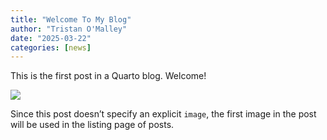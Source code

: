 ```yaml
---
title: "Welcome To My Blog"
author: "Tristan O'Malley"
date: "2025-03-22"
categories: [news]
---
```


This is the first post in a Quarto blog. Welcome!

![](thumbnail.jpg)

Since this post doesn't specify an explicit `image`, the first image in the post will be used in the listing page of posts.
